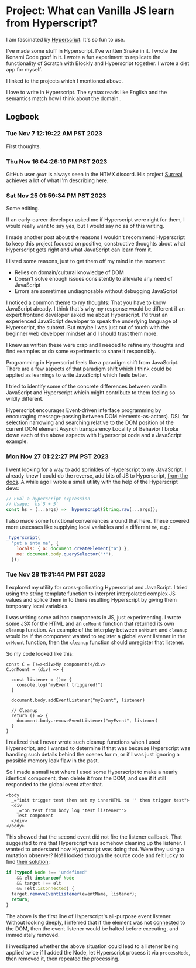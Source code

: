 # Project: What can Vanilla JS learn from Hyperscript?

I am fascinated by [Hyperscript](https://hyperscript.org). It's so fun to use. 

I've made some stuff in Hyperscript. I've written Snake in it. I wrote the Konami Code goof in it. I wrote a fun experiment to replicate the functionality of Scratch with Blockly and Hyperscript together. I wrote a diet app for myself.

<Future>I linked to the projects which I mentioned above.</Future>

I love to write in Hyperscript. The syntax reads like English and the semantics match how I think about the domain..

## Logbook

### Tue Nov  7 12:19:22 AM PST 2023

First thoughts.

### Thu Nov 16 04:26:10 PM PST 2023

GitHub user `gnat` is always seen in the HTMX discord. His project [Surreal](https://github.com/gnat/surreal) achieves a lot of what I'm describing here.


### Sat Nov 25 01:59:34 PM PST 2023

Some editing.

If an early-career developer asked me if Hyperscript were right for them, I would really want to say yes, but I would say no as of this writing.

<Future>
I made another post about the reasons I wouldn't recommend Hyperscript to keep this project focused on positive, constructive thoughts about what Hyperscript gets right and what JavaScript can learn from it.

I listed some reasons, just to get them off my mind in the moment:

* Relies on domain/cultural knowledge of DOM
* Doesn't solve enough issues consistently to alleviate any need of JavaScript
* Errors are sometimes undiagnosable without debugging JavaScript

I noticed a common theme to my thoughts: That you have to know JavaScript already. I think that's why my response would be different if an expert frontend developer asked me about Hyperscript. I'd trust an experienced JavaScript developer to speak the underlying language of Hyperscript, the subtext. But maybe I was just out of touch with the beginner web developer mindset and I should trust them more.

I knew as written these were crap and I needed to refine my thoughts and find examples or do some experiments to share it responsibly. 
</Future>

Programming in Hyperscript feels like a paradigm shift from JavaScript. There are a few aspects of that paradigm shift which I think could be applied as learnings to write JavaScript which feels better.

I tried to identify some of the concrete differences between vanilla JavaScript and Hyperscript whicih might contribute to them feeling so wildly different.

<Future>
 Hyperscript encourages Event-driven interface programming by encouraging message-passing between DOM elements-as-actors).
</Future>

<Future>
DSL for selection narrowing and searching relative to the DOM position of the current DOM element
</Future>

<Future>
Asynch transparency
</Future>

<Future>
Locality of Behavior
</Future>

<Future>
I broke down each of the above aspects with Hyperscript code and a JavaScript example.
</Future>

### Mon Nov 27 01:22:27 PM PST 2023

I went looking for a way to add sprinkles of Hyperscript to my JavaScript. I already knew I could do the reverse, add bits of JS to Hyperscript, [from the docs](https://hyperscript.org/docs/#js-inline). A while ago I wrote a small utility with the help of the Hyperscript devs:

```js
// Eval a hyperscript expression
// Usage:  hs`5 + 5`
const hs = (...args) => _hyperscript(String.raw(...args));
```

I also made some functional conveniences around that <GitHubLink extraPath="/blob/main/src/compile-all-posts-client.jsx">here</GitHubLink>. These covered more usecases like supplying local variables and a different `me`, e.g.:

```js
_hyperscript(
  "put a into me", {
    locals: { a: document.createElement("a") },
    me: document.body.querySelector("*"),
  });
```


### Tue Nov 28 11:31:44 PM PST 2023

<Future>I explored my utility for cross-pollinating Hyperscript and JavaScript. I tried using the string template function to interpret interpolated complex JS values and splice them in to there resulting Hyperscript by giving them temporary local variables.</Future>

I was writing some ad hoc components in JS, just experimenting. I wrote some JSX for the HTML and an `onMount` function that returned its own `cleanup` function. An example of the interplay between `onMount` and `cleanup` would be if the component wanted to register a global event listener in the `onMount` function, then the `cleanup` function should unregister that listener. 

So my code looked like this:

```
const C = ()=><div>My component!</div>
C.onMount = (div) => {
  
  const listener = ()=> {
    console.log("myEvent triggered!")
  }
  
  document.body.addEventListener("myEvent", listener)

  // Cleanup
  return () => {
    document.body.removeEventListener("myEvent", listener)
  }
}
```

I realized that I never wrote such cleanup functions when I used Hyperscript, and I wanted to determine if that was because Hyperscript was handling such details behind the scenes for m, or if I was just ignoring a possible memory leak flaw in the past.

So I made a small test where I used some Hyperscript to make a nearly identical component, then delete it from the DOM, and see if it still responded to the global event after that. 

```
<body 
  _="init trigger test then set my innerHTML to '' then trigger test">
  <div 
    _="on test from body log 'test listener'">
    Test component
  </div>
</body>
```

This showed that the second event did not fire the listener callback. That suggested to me that Hyperscript was somehow cleaning up the listener. I wanted to understand how Hyperscript was doing that. Were they using a mutation observer? No! I looked through the source code and felt lucky to find [their solution](https://github.com/bigskysoftware/_hyperscript/blob/898345a1753ec365491dd6eedc3ab06873862109/src/_hyperscript.js#L4440):

```js
if (typeof Node !== 'undefined' 
    && elt instanceof Node 
    && target !== elt 
    && !elt.isConnected) {
  target.removeEventListener(eventName, listener);
  return;
}
```

The above is the first line of Hyperscript's all-purpose event listener. Without looking deeply, I inferred that if the element was not [connected](https://developer.mozilla.org/en-US/docs/Web/API/Node/isConnected) to the DOM, then the event listener would be halted before executing, and immediately removed. 

<Future>I investigated whether the above situation could lead to a listener being applied twice if I added the Node, let Hyperscript process it via `processNode`, then removed it, then repeated the processing.</Future>
